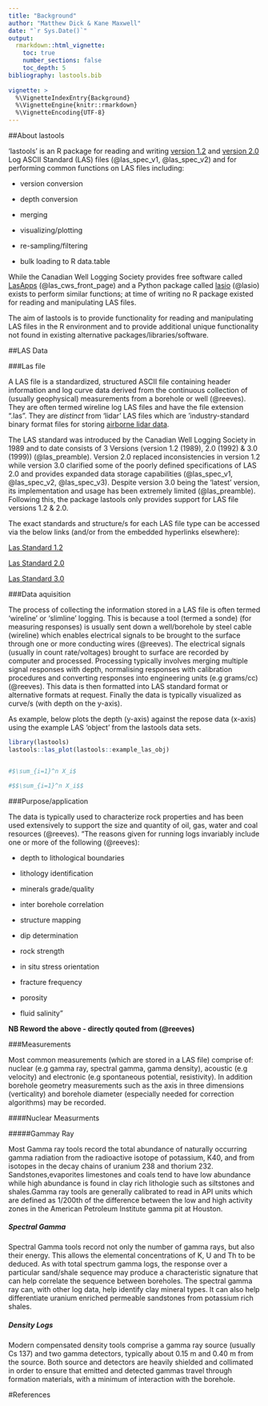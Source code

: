 ```yaml
---
title: "Background"
author: "Matthew Dick & Kane Maxwell"
date: "`r Sys.Date()`"
output: 
  rmarkdown::html_vignette:
    toc: true
    number_sections: false
    toc_depth: 5
bibliography: lastools.bib
  
vignette: >
  %\VignetteIndexEntry{Background}
  %\VignetteEngine{knitr::rmarkdown}
  %\VignetteEncoding{UTF-8}
---
```


##About lastools

'lastools' is an R package for reading and writing [version 1.2](http://www.cwls.org/wp-content/uploads/2014/09/LAS12_Standards.txt) and [version 2.0](http://www.cwls.org/wp-content/uploads/2017/02/Las2_Update_Feb2017.pdf) Log ASCII Standard (LAS) files (@las_spec_v1, @las_spec_v2) and for performing common functions on LAS files including:

* version conversion

* depth conversion

* merging

* visualizing/plotting

* re-sampling/filtering 

* bulk loading to R data.table

While the Canadian Well Logging Society provides free software called [LasApps](http://www.cwls.org/wp-content/uploads/2017/02/CWLS_LasApps_v2_4_14.msi) (@las_cws_front_page)  and a Python package called [lasio](http://pythonhosted.org/lasio/index.html) (@lasio) exists to perform similar functions; at time of writing no R package existed for reading and manipulating LAS files.

The aim of lastools is to provide functionality for reading and manipulating LAS files in the R environment and to provide additional unique functionality not found in existing alternative packages/libraries/software.

##LAS Data 

###Las file

A LAS file is a standardized, structured ASCII file containing header information and log curve data derived from the continuous collection of (usually geophysical) measurements from a borehole or well (@reeves). They are often termed wireline log LAS files and have the file extension ".las". They are _distinct_ from 'lidar' LAS files which are  'industry-standard binary format files for storing [airborne lidar data](http://desktop.arcgis.com/en/arcmap/10.3/manage-data/las-dataset/what-is-a-las-dataset-.htm). 

The LAS standard was introduced by the Canadian Well Logging Society in 1989 and to date consists of 3 Versions (version 1.2 (1989), 2.0 (1992) & 3.0 (1999)) (@las_preamble). Version 2.0 replaced inconsistencies in version 1.2 while version 3.0 clarified some of the poorly defined specifications of LAS 2.0 and provides expanded data storage capabilities (@las_spec_v1, @las_spec_v2, @las_spec_v3). Despite version 3.0 being the 'latest' version, its implementation and usage has been extremely limited (@las_preamble). Following this, the package lastools only provides support for LAS file versions 1.2 & 2.0.  

The exact standards and structure/s for each LAS file type can be accessed via the below links (and/or from the embedded hyperlinks elsewhere):

[Las Standard 1.2](http://www.cwls.org/wp-content/uploads/2014/09/LAS12_Standards.txt)

[Las Standard 2.0](http://www.cwls.org/wp-content/uploads/2017/02/Las2_Update_Feb2017.pdf)

[Las Standard 3.0](http://www.cwls.org/wp-content/uploads/2014/09/LAS_3_File_Structure.pdf)

###Data aquisition

The process of collecting the information stored in a LAS file is often termed 'wireline' or 'slimline' logging. This is because  a tool (termed a sonde) (for measuring responses) is usually sent down a well/borehole by steel cable (wireline) which enables electrical signals to be brought to the surface through one or more conducting wires (@reeves). The electrical signals (usually in count rate/voltages) brought to surface are recorded by computer and processed. Processing typically involves merging multiple signal responses with depth, normalising responses with calibration procedures and converting responses into engineering units (e.g grams/cc) (@reeves). This data is then formatted into LAS standard format or alternative formats at request. Finally the data is typically visualized as curve/s (with depth on the y-axis).

As example, below plots the depth (y-axis) against the repose data (x-axis) using the example LAS 'object' from the lastools data sets. 


```r

library(lastools)
lastools::las_plot(lastools::example_las_obj)


#$\sum_{i=1}^n X_i$

#$$\sum_{i=1}^n X_i$$

```

###Purpose/application

The data is typically used to characterize rock properties and has been used extensively to support the size and quantity of oil, gas, water and coal resources (@reeves). "The reasons given for running logs invariably include one or more of the following (@reeves):

* depth to lithological boundaries

* lithology identification

* minerals grade/quality

* inter borehole correlation

* structure mapping

* dip determination

* rock strength

* in situ stress orientation

* fracture frequency

* porosity

* fluid salinity"

**NB Reword the above - directly qouted from (@reeves)**

###Measurements

Most common measurements (which are stored in a LAS file) comprise of: nuclear (e.g gamma ray, spectral gamma, gamma density), acoustic (e.g velocity) and electronic (e.g spontaneous potential, resistivity). In addition borehole geometry measurements such as the axis in three dimensions (verticality) and borehole diameter (especially needed for correction algorithms) may be recorded.  

####Nuclear Measurments

#####Gammay Ray

Most Gamma ray tools record the total abundance of naturally occurring gamma radiation from the radioactive
isotope of potassium, K40, and from isotopes in the decay chains of uranium 238
and thorium 232. Sandstones,evaporites limestones and coals tend to have low abundance while high abundance is found in clay rich lithologie such as siltstones and shales.Gamma ray tools are generally calibrated to read in API units which are defined as 1/200th of the difference between the low and high
activity zones in the American Petroleum Institute gamma pit at Houston.


##### Spectral Gamma

Spectral Gamma tools record not only the number of gamma rays, but also their
energy. This allows the elemental concentrations of K, U and Th to be deduced.
As with total spectrum gamma logs, the response over a particular sand/shale
sequence may produce a characteristic signature that can help correlate the
sequence between boreholes. The spectral gamma ray can, with other log data,
help identify clay mineral types. It can also help differentiate uranium enriched
permeable sandstones from potassium rich shales.

##### Density Logs

Modern compensated density tools comprise a gamma ray source (usually Cs 137)
and two gamma detectors, typically about 0.15 m and 0.40 m from the source. Both
source and detectors are heavily shielded and collimated in order to ensure that
emitted and detected gammas travel through formation materials, with a minimum
of interaction with the borehole.

#References


